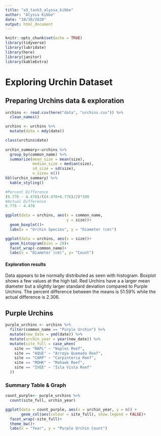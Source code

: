 ```yaml
---
title: "a3_task3_alyssa_kibbe"
author: "Alyssa Kibbe"
date: "10/30/2020"
output: html_document
---
```


```r
knitr::opts_chunk$set(echo = TRUE)
library(tidyverse)
library(lubridate)
library(here)
library(janitor)
library(kableExtra)
```
# Exploring Urchin Dataset
## Preparing Urchins data & exploration
```r
urchins <- read.csv(here("data", "urchins.csv")) %>% 
  clean_names() 

urchins <- urchins %>% 
  mutate(date = mdy(date))

class(urchins$date)
  
urchin_summary<-urchins %>%   
  group_by(common_name) %>% 
  summarize(mean_size = mean(size),
            median_size = median(size),
            sd_size = sd(size),
            n_size= n())
kbl(urchin_summary) %>% 
  kable_styling()

#Percent Difference
(6.776 - 4.470)/((4.470+6.776)/2)*100
#Actual Difference
6.776 - 4.470

ggplot(data = urchins, aes(x = common_name, 
                           y = size))+
  geom_boxplot()+
  labs(x = "Urchin Species", y = "Diameter (cm)")

ggplot(data = urchins, aes(x = size))+
  geom_histogram(bins = 20)+
  facet_wrap(~common_name)+
  labs(x = "Diameter (cm)", y= "Count")

```



#### Exploration results
Data appears to be normally distributed as seen with histogram. Boxplot shows a few values at the high tail. Red Urchins have a a larger mean diameter but a slightly larger standard deviation compared to Purple Urchins. The percent difference between the means is 51.59% while the actual difference is 2.306.

## Purple Urchins
```r
purple_urchins <- urchins %>% 
  filter(common_name == "Purple Urchin") %>% 
  mutate(new_date = ymd(date)) %>% 
  mutate(urchin_year = year(new_date)) %>% 
  mutate(site_full = case_when(
    site == "NAPL" ~ "Naples Reef",
    site == "AQUE" ~ "Arroyo Quemado Reef",
    site == "CARP" ~ "Carpinteria Reef",
    site == "MOHK" ~ "Mohawk Reef",
    site == "IVEE" ~ "Isla Vista Reef"
  ))
```

### Summary Table & Graph

```r
count_purple<- purple_urchins %>%
  count(site_full, urchin_year)

ggplot(data = count_purple, aes(x = urchin_year, y = n)) +
       geom_col(aes(colour = site_full), show.legend = FALSE)+
  facet_wrap(~site_full)+
  theme_bw()+
  labs(x = "Year", y = "Purple Urchin Count")
  
```












